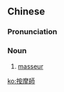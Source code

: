 {{also|按摩师}}
==Chinese==
{{zh-forms|s=按摩师|type=21}}

===Pronunciation===
{{zh-pron
|m=ànmóshī
|c=on3 mo1 si1
|cat=n
}}

===Noun===
{{zh-noun}}

# [[masseur]]

{{zh-cat|Occupations}}

[[ko:按摩師]]